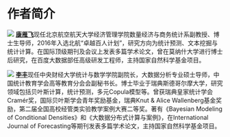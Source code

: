 # 作者简介 {#author .unnumbered}


![](yanfei.png) [**康雁飞**](https://yanfei.site)现任北京航空航天大学经济管理学院数量经济与商务统计系副教授、博士生导师，2016年入选北航“卓越百人计划”，研究方向为统计预测、文本挖掘与统计计算。在国际顶级期刊及会议上发表多篇学术论文，曾在莫纳什大学进行博士后研究，在百度大数据部任高级研发工程师，主持国家自然科学基金项目。

![](feng.png) [**李丰**](https://feng.li)现任中央财经大学统计与数学学院副院长，大数据分析专业硕士导师，中国统计教育学会高等教育分会会副秘书长。博士毕业于瑞典斯德哥尔摩大学，研究领域包括贝叶斯计算，统计预测，多元Copula模型等。曾获瑞典皇家统计学会Cramér奖，国际贝叶斯学会青年奖励基金，瑞典Knut & Alice Wallenberg基金奖励，第二届全国高校经管类实验教学案例大赛二等奖。著有《Bayesian Modeling of Conditional Densities》和《大数据分布式计算与案例》，在International Journal of Forecasting等期刊发表多篇学术论文，主持国家自然科学基金项目。
